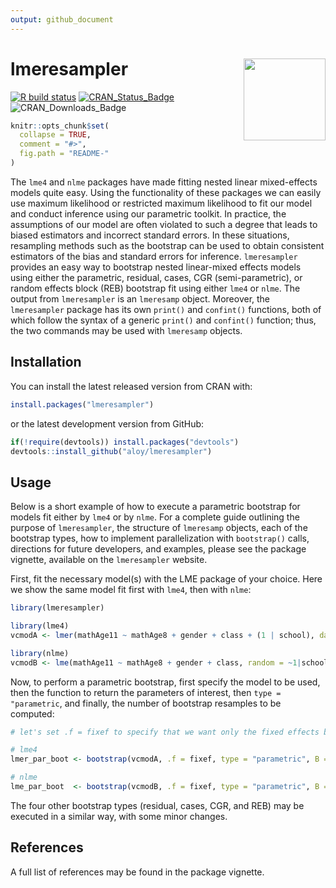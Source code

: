 ```yaml
---
output: github_document
---
```


# lmeresampler <img src='man/figures/logo.png' align="right" height="131.5" />

[![R build status](https://github.com/aloy/lmeresampler/workflows/R-CMD-check/badge.svg)](https://github.com/aloy/lmeresampler/actions)
[![CRAN_Status_Badge](http://www.r-pkg.org/badges/version/lmeresampler)](https://cran.r-project.org/package=lmeresampler)
![CRAN_Downloads_Badge](http://cranlogs.r-pkg.org/badges/lmersesampler)

<!-- README.md is generated from README.Rmd. Please edit that file -->

```r
knitr::opts_chunk$set(
  collapse = TRUE,
  comment = "#>",
  fig.path = "README-"
)
```


The `lme4` and `nlme` packages have made fitting nested linear mixed-effects models quite easy. Using the functionality of these packages we can easily use maximum likelihood or restricted maximum likelihood to fit our model and conduct inference using our parametric toolkit. In practice, the assumptions of our model are often violated to such a degree that leads to biased estimators and incorrect standard errors. In these situations, resampling methods such as the bootstrap can be used to obtain consistent estimators of the bias and standard errors for inference. `lmeresampler` provides an easy way to bootstrap nested linear-mixed effects models using either the parametric, residual, cases, CGR (semi-parametric), or random effects block (REB) bootstrap fit using either `lme4` or `nlme`. The output from `lmeresampler` is an `lmeresamp` object. Moreover, the `lmeresampler` package has its own `print()` and `confint()` functions, both of which follow the syntax of a generic `print()` and `confint()` function; thus, the two commands may be used with `lmeresamp` objects. 

## Installation

You can install the latest released version from CRAN with:

```r
install.packages("lmeresampler")
```

or the latest development version from GitHub:

```r
if(!require(devtools)) install.packages("devtools")
devtools::install_github("aloy/lmeresampler")
```

## Usage

Below is a short example of how to execute a parametric bootstrap for models fit either by `lme4` or by `nlme`. For a complete guide outlining the purpose of `lmeresampler`, the structure of `lmeresamp` objects, each of the bootstrap types, how to implement parallelization with `bootstrap()` calls, directions for future developers, and examples, please see the package vignette, available on the `lmeresampler` website. 

First, fit the necessary model(s) with the LME package of your choice. Here we show the same model fit first with `lme4`, then with `nlme`:

```r
library(lmeresampler)

library(lme4)
vcmodA <- lmer(mathAge11 ~ mathAge8 + gender + class + (1 | school), data = jsp728)

library(nlme)
vcmodB <- lme(mathAge11 ~ mathAge8 + gender + class, random = ~1|school, data = jsp728)
```

Now, to perform a parametric bootstrap, first specify the model to be used, then the function to return the parameters of interest, then `type = "parametric`, and finally, the number of bootstrap resamples to be computed:

```r
# let's set .f = fixef to specify that we want only the fixed effects bootstrapped

# lme4
lmer_par_boot <- bootstrap(vcmodA, .f = fixef, type = "parametric", B = 100)

# nlme
lme_par_boot  <- bootstrap(vcmodB, .f = fixef, type = "parametric", B = 100)
```

The four other bootstrap types (residual, cases, CGR, and REB) may be executed in a similar way, with some minor changes. 

## References

A full list of references may be found in the package vignette.
